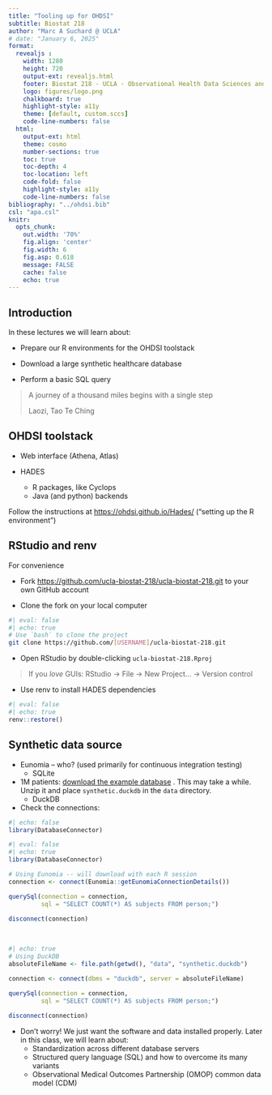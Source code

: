 ```yaml
---
title: "Tooling up for OHDSI"
subtitle: Biostat 218
author: "Marc A Suchard @ UCLA"
# date: "January 6, 2025"
format:
  revealjs :
    width: 1280
    height: 720
    output-ext: revealjs.html
    footer: Biostat 218 - UCLA - Observational Health Data Sciences and Informatics (OHDSI)
    logo: figures/logo.png
    chalkboard: true
    highlight-style: a11y
    theme: [default, custom.sccs]
    code-line-numbers: false
  html:
    output-ext: html
    theme: cosmo
    number-sections: true
    toc: true
    toc-depth: 4
    toc-location: left
    code-fold: false
    highlight-style: a11y
    code-line-numbers: false
bibliography: "../ohdsi.bib"
csl: "apa.csl"
knitr:
  opts_chunk: 
    out.width: '70%'
    fig.align: 'center'
    fig.width: 6
    fig.asp: 0.618
    message: FALSE
    cache: false
    echo: true
---
```


## Introduction

In these lectures we will learn about:

- Prepare our R environments for the OHDSI toolstack

- Download a large synthetic healthcare database

- Perform a basic SQL query

> A journey of a thousand miles begins with a single step
>
> Laozi, Tao Te Ching

## OHDSI toolstack

- Web interface (Athena, Atlas)

- HADES

  - R packages, like Cyclops
  - Java (and python) backends

Follow the instructions at <https://ohdsi.github.io/Hades/> ("setting up the R environment")

## RStudio and renv {.scrollable}

For convenience 

- Fork <https://github.com/ucla-biostat-218/ucla-biostat-218.git> to your own GitHub account

- Clone the fork on your local computer

```bash
#| eval: false
#| echo: true
# Use `bash` to clone the project
git clone https://github.com/[USERNAME]/ucla-biostat-218.git
```

- Open RStudio by double-clicking `ucla-biostat-218.Rproj`

> If you *love* GUIs: RStudio -> File -> New Project... -> Version control

- Use renv to install HADES dependencies

```r
#| eval: false
#| echo: true
renv::restore()
```

## Synthetic data source {.scrollable}

- Eunomia -- who? (used primarily for continuous integration testing)
  - SQLite

- 1M patients: [download the example database](https://www.dropbox.com/scl/fi/rpqks4ud5n7kthy4i8mkg/synthetic.zip?rlkey=pye84vhflfhvfg1jsbeg703j5&st=0zcnlvgy&dl=1) . This may take a while.  Unzip it and place `synthetic.duckdb` in the `data` directory.
  - DuckDB

- Check the connections:

```r
#| echo: false
library(DatabaseConnector)
```

```r
#| eval: false
#| echo: true
library(DatabaseConnector)

# Using Eunomia -- will download with each R session
connection <- connect(Eunomia::getEunomiaConnectionDetails())

querySql(connection = connection,
         sql = "SELECT COUNT(*) AS subjects FROM person;")

disconnect(connection)
```

<br>

```r
#| echo: true
# Using DuckDB
absoluteFileName <- file.path(getwd(), "data", "synthetic.duckdb")

connection <- connect(dbms = "duckdb", server = absoluteFileName)

querySql(connection = connection,
         sql = "SELECT COUNT(*) AS subjects FROM person;")

disconnect(connection)
```

- Don't worry!  We just want the software and data installed properly.  Later in this class, we will learn about:
  - Standardization across different database servers
  - Structured query language (SQL) and how to overcome its many variants
  - Observational Medical Outcomes Partnership (OMOP) common data model (CDM)
